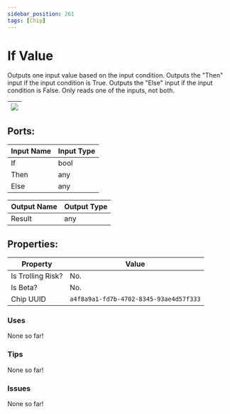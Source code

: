 ```yaml
---
sidebar_position: 261
tags: [Chip]
---
```


# If Value


Outputs one input value based on the input condition. Outputs the "Then" input if the input condition is True. Outputs the "Else" input if the input condition is False. Only reads one of the inputs, not both.

| ![](https://images-ext-2.discordapp.net/external/MPmIaQzlEPmgGWlgi-WxBBXt0Bjv_zWPkg1y1f_sy3s/https/www.recroomcircuits.com/image/circuit/absolute-value?width=206&height=108) |
|-----|

## Ports:

| Input Name | Input Type |
|-----------|-----------|
| If | bool |
| Then | any |
| Else | any |

| Output Name | Output Type |
|-----------|-----------|
| Result | any |

## Properties:

| Property  | Value |
|-------------------|-----------|
| Is Trolling Risk? | No. |
| Is Beta? | No. |
| Chip UUID | `a4f8a9a1-fd7b-4702-8345-93ae4d57f333` |

### Uses

None so far!

### Tips

None so far!

### Issues

None so far!